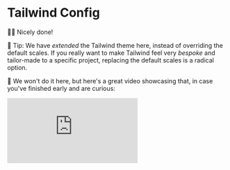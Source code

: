 # Tailwind Config

👨‍💼 Nicely done!

🦉 Tip: We have _extended_ the Tailwind theme here, instead of overriding the default scales. If you really want to make Tailwind feel very _bespoke_ and tailor-made to a specific project, replacing the default scales is a radical option.

🦉 We won't do it here, but here's a great video showcasing that, in case you've finished early and are curious:

<iframe
	className="mt-80 aspect-video w-full"
	src="https://www.youtube.com/embed/cZc4Jn5nK3k?si=zgh_pL-NF3xoXWtJ"
	title="YouTube video player"
	frameborder="0"
	allow="accelerometer; autoplay; clipboard-write; encrypted-media; gyroscope; picture-in-picture; web-share"
	allowfullscreen
></iframe>

